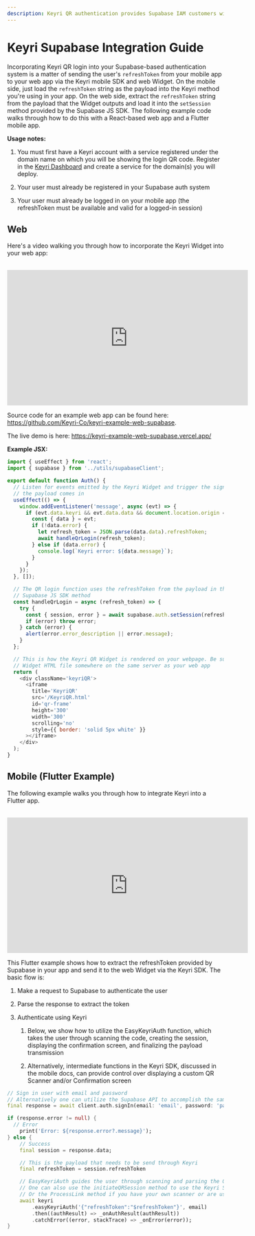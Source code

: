```yaml
---
description: Keyri QR authentication provides Supabase IAM customers with a secure, easy-to-use, and convenient authentication system for their end-users.
---
```


# Keyri Supabase Integration Guide

Incorporating Keyri QR login into your Supabase-based authentication system is a matter of sending the user's `refreshToken` from your mobile app to your web app via the Keyri mobile SDK and web Widget. On the mobile side, just load the `refreshToken` string as the payload into the Keyri method you're using in your app. On the web side, extract the `refreshToken` string from the payload that the Widget outputs and load it into the `setSession` method provided by the Supabase JS SDK. The following example code walks through how to do this with a React-based web app and a Flutter mobile app.

**Usage notes:**

1.  You must first have a Keyri account with a service registered under the domain name on which you will be showing the login QR code. Register in the [Keyri Dashboard](https://app.keyri.com) and create a service for the domain(s) you will deploy.

2.  Your user must already be registered in your Supabase auth system

3.  Your user must already be logged in on your mobile app (the refreshToken must be available and valid for a logged-in session)

## Web

Here's a video walking you through how to incorporate the Keyri Widget into your web app:

<br />

<iframe
  width='560'
  height='315'
  src='https://www.youtube.com/embed/jrjrcpc2PFQ'
  title='YouTube video player'
  frameborder='0'
  allow='accelerometer; autoplay; clipboard-write; encrypted-media; gyroscope; picture-in-picture'
  allowfullscreen
></iframe>

Source code for an example web app can be found here: https://github.com/Keyri-Co/keyri-example-web-supabase.

The live demo is here: https://keyri-example-web-supabase.vercel.app/

**Example JSX:**

```javascript copy
import { useEffect } from 'react';
import { supabase } from '../utils/supabaseClient';

export default function Auth() {
  // Listen for events emitted by the Keyri Widget and trigger the signup function once
  // the payload comes in
  useEffect(() => {
    window.addEventListener('message', async (evt) => {
      if (evt.data.keyri && evt.data.data && document.location.origin == evt.origin) {
        const { data } = evt;
        if (!data.error) {
          let refresh_token = JSON.parse(data.data).refreshToken;
          await handleQrLogin(refresh_token);
        } else if (data.error) {
          console.log(`Keyri error: ${data.message}`);
        }
      }
    });
  }, []);

  // The QR login function uses the refreshToken from the payload in the setSession
  // Supabase JS SDK method
  const handleQrLogin = async (refresh_token) => {
    try {
      const { session, error } = await supabase.auth.setSession(refresh_token);
      if (error) throw error;
    } catch (error) {
      alert(error.error_description || error.message);
    }
  };

  // This is how the Keyri QR Widget is rendered on your webpage. Be sure to include the
  // Widget HTML file somewhere on the same server as your web app
  return (
    <div className='keyriQR'>
      <iframe
        title='KeyriQR'
        src='/KeyriQR.html'
        id='qr-frame'
        height='300'
        width='300'
        scrolling='no'
        style={{ border: 'solid 5px white' }}
      ></iframe>
    </div>
  );
}
```

## Mobile (Flutter Example)

The following example walks you through how to integrate Keyri into a Flutter app.

<br />
<iframe
  width='560'
  height='315'
  src='https://www.youtube.com/embed/oGMsSKyh6tc'
  title='YouTube video player'
  frameborder='0'
  allow='accelerometer; autoplay; clipboard-write; encrypted-media; gyroscope; picture-in-picture'
  allowfullscreen
></iframe>

This Flutter example shows how to extract the refreshToken provided by Supabase in your app and send it to the web Widget via the Keyri SDK. The basic flow is:

1.  Make a request to Supabase to authenticate the user

2.  Parse the response to extract the token

3.  Authenticate using Keyri

    1.  Below, we show how to utilize the EasyKeyriAuth function, which takes the user through scanning the code, creating the session, displaying the confirmation screen, and finalizing the payload transmission

    2.  Alternatively, intermediate functions in the Keyri SDK, discussed in the mobile docs, can provide control over displaying a custom QR Scanner and/or Confirmation screen

```dart copy
// Sign in user with email and password
// Alternatively one can utilize the Supabase API to accomplish the same thing
final response = await client.auth.signIn(email: 'email', password: 'password');

if (response.error != null) {
  // Error
    print('Error: ${response.error?.message}');
} else {
    // Success
    final session = response.data;

    // This is the payload that needs to be send through Keyri
    final refreshToken = session.refreshToken

    // EasyKeyriAuth guides the user through scanning and parsing the QR, confirming the session, and configuring the payload
    // One can also use the initiateQRSession method to use the Keyri Scanner with a custom Confirmation screen
    // Or the ProcessLink method if you have your own scanner or are using deep linking
    await keyri
        .easyKeyriAuth('{"refreshToken":"$refreshToken"}', email)
        .then((authResult) => _onAuthResult(authResult))
        .catchError((error, stackTrace) => _onError(error));
}

```
